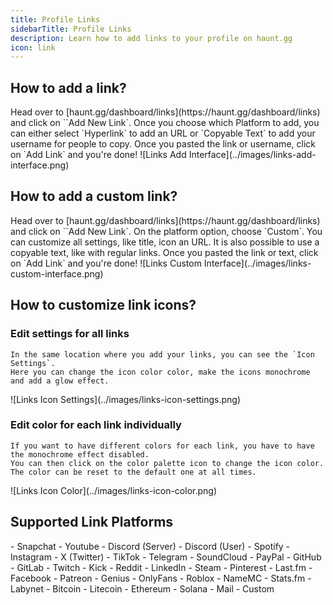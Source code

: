 ```yaml
---
title: Profile Links
sidebarTitle: Profile Links
description: Learn how to add links to your profile on haunt.gg
icon: link
---
```


## How to add a link?

<Steps>
    <Step title="Access Links Page">
        Head over to [haunt.gg/dashboard/links](https://haunt.gg/dashboard/links) and click on ``Add New Link`.
    </Step>
    <Step title="Choose Your Platform">
        Once you choose which Platform to add, you can either select `Hyperlink` to add an URL or `Copyable Text` to add your username for people to copy.
    </Step>
    <Step title="Add Link">
        Once you pasted the link or username, click on `Add Link` and you're done!
    </Step>
</Steps>

<Frame>
    ![Links Add Interface](../images/links-add-interface.png)
</Frame>

## How to add a custom link?

<Steps>
    <Step title="Access Links Page">
        Head over to [haunt.gg/dashboard/links](https://haunt.gg/dashboard/links) and click on ``Add New Link`.
    </Step>
    <Step title="Choose Custom Platform">
        On the platform option, choose `Custom`.
    </Step>
    <Step title="Change Settings and Add Link">
        You can customize all settings, like title, icon an URL.
        It is also possible to use a copyable text, like with regular links.
        Once you pasted the link or text, click on `Add Link` and you're done!
    </Step>
</Steps>

<Frame>
    ![Links Custom Interface](../images/links-custom-interface.png)
</Frame>

## How to customize link icons?

### Edit settings for all links
    In the same location where you add your links, you can see the `Icon Settings`.
    Here you can change the icon color color, make the icons monochrome and add a glow effect.

<Frame>
    ![Links Icon Settings](../images/links-icon-settings.png)
</Frame>

### Edit color for each link individually
    If you want to have different colors for each link, you have to have the monochrome effect disabled.
    You can then click on the color palette icon to change the icon color.
    The color can be reset to the default one at all times.

<Frame>
    ![Links Icon Color](../images/links-icon-color.png)
</Frame>



## Supported Link Platforms

  <Expandable title="list of supported link platforms">
      - Snapchat
      - Youtube
      - Discord (Server)
      - Discord (User)
      - Spotify
      - Instagram
      - X (Twitter)
      - TikTok
      - Telegram
      - SoundCloud
      - PayPal
      - GitHub
      - GitLab
      - Twitch
      - Kick
      - Reddit
      - LinkedIn
      - Steam
      - Pinterest
      - Last.fm
      - Facebook
      - Patreon
      - Genius
      - OnlyFans
      - Roblox
      - NameMC
      - Stats.fm
      - Labynet
      - Bitcoin
      - Litecoin
      - Ethereum
      - Solana
      - Mail
      - Custom
    </Expandable>